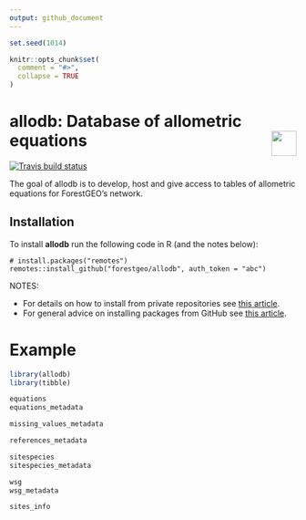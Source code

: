 ```yaml
---
output: github_document
---
```


<!-- README.md is generated from README.Rmd. Please edit that file -->

```r
set.seed(1014)

knitr::opts_chunk$set(
  comment = "#>",
  collapse = TRUE
)
```

# allodb: Database of allometric equations <img src="https://i.imgur.com/39pvr4n.png" align="right" height=44 />

[![Travis build status](https://travis-ci.org/forestgeo/allodb.svg?branch=master)](https://travis-ci.org/forestgeo/allodb)

The goal of allodb is to develop, host and give access to tables of allometric equations for ForestGEO's network.

## Installation

To install __allodb__ run the following code in R (and the notes below):

```
# install.packages("remotes")
remotes::install_github("forestgeo/allodb", auth_token = "abc")
```

NOTES: 

* For details on how to install from private repositories see [this article](https://maurolepore.netlify.com/2017/12/06/2017-12-06-best-prectice-for-installing-packages-from-private-repos/). 
* For general advice on installing packages from GitHub see [this article](https://fgeo.netlify.com/2018/02/05/2018-02-05-installing-packages-from-github/).

# Example

```r
library(allodb)
library(tibble)

equations
equations_metadata

missing_values_metadata

references_metadata

sitespecies
sitespecies_metadata

wsg
wsg_metadata

sites_info
```

